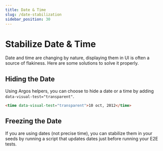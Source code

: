 ```yaml
---
title: Date & Time
slug: /date-stabilization
sidebar_position: 30
---
```


# Stabilize Date & Time

Date and time are changing by nature, displaying them in UI is often a source of flakiness. Here are some solutions to solve it properly.

## Hiding the Date

Using Argos helpers, you can choose to hide a date or a time by adding `data-visual-test="transparent"`.

```html
<time data-visual-test="transparent">10 oct, 2012</time>
```

## Freezing the Date

If you are using dates (not precise time), you can stabilize them in your seeds by running a script that updates dates just before running your E2E tests.
